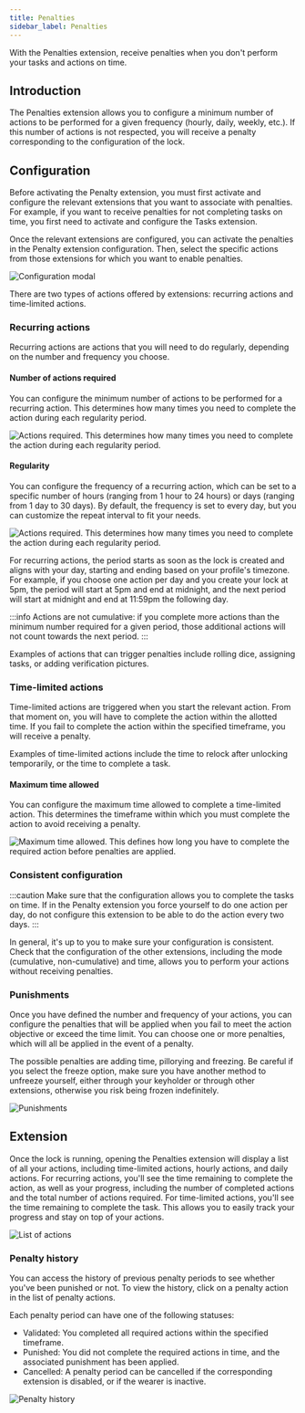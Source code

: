 ```yaml
---
title: Penalties
sidebar_label: Penalties
---
```


With the Penalties extension, receive penalties when you don't perform your tasks and actions on time.

## Introduction

The Penalties extension allows you to configure a minimum number of actions to be performed for a given frequency (hourly, daily, weekly, etc.). If this number of actions is not respected, you will receive a penalty corresponding to the configuration of the lock.

## Configuration

Before activating the Penalty extension, you must first activate and configure the relevant extensions that you want to associate with penalties. For example, if you want to receive penalties for not completing tasks on time, you first need to activate and configure the Tasks extension.

Once the relevant extensions are configured, you can activate the penalties in the Penalty extension configuration. Then, select the specific actions from those extensions for which you want to enable penalties.

![Configuration modal](/img/penalties-config-modal.png)

There are two types of actions offered by extensions: recurring actions and time-limited actions.

### Recurring actions

Recurring actions are actions that you will need to do regularly, depending on the number and frequency you choose.

#### Number of actions required

You can configure the minimum number of actions to be performed for a recurring action. This determines how many times you need to complete the action during each regularity period.

![Actions required. This determines how many times you need to complete the action during each regularity period.](/img/penalties-config-nb-actions-required.png)

#### Regularity

You can configure the frequency of a recurring action, which can be set to a specific number of hours (ranging from 1 hour to 24 hours) or days (ranging from 1 day to 30 days). By default, the frequency is set to every day, but you can customize the repeat interval to fit your needs.

![Actions required. This determines how many times you need to complete the action during each regularity period.](/img/penalties-config-regularity.png)

For recurring actions, the period starts as soon as the lock is created and aligns with your day, starting and ending based on your profile's timezone. For example, if you choose one action per day and you create your lock at 5pm, the period will start at 5pm and end at midnight, and the next period will start at midnight and end at 11:59pm the following day.

:::info
Actions are not cumulative: if you complete more actions than the minimum number required for a given period, those additional actions will not count towards the next period.
:::

Examples of actions that can trigger penalties include rolling dice, assigning tasks, or adding verification pictures.

### Time-limited actions

Time-limited actions are triggered when you start the relevant action. From that moment on, you will have to complete the action within the allotted time. If you fail to complete the action within the specified timeframe, you will receive a penalty.

Examples of time-limited actions include the time to relock after unlocking temporarily, or the time to complete a task.

#### Maximum time allowed

You can configure the maximum time allowed to complete a time-limited action. This determines the timeframe within which you must complete the action to avoid receiving a penalty.

![Maximum time allowed. This defines how long you have to complete the required action before penalties are applied.](/img/penalties-config-max-time-allowed.png)


### Consistent configuration

:::caution
Make sure that the configuration allows you to complete the tasks on time. If in the Penalty extension you force yourself to do one action per day, do not configure this extension to be able to do the action every two days.
:::

In general, it's up to you to make sure your configuration is consistent. Check that the configuration of the other extensions, including the mode (cumulative, non-cumulative) and time, allows you to perform your actions without receiving penalties.

### Punishments

Once you have defined the number and frequency of your actions, you can configure the penalties that will be applied when you fail to meet the action objective or exceed the time limit. You can choose one or more penalties, which will all be applied in the event of a penalty.

The possible penalties are adding time, pillorying and freezing. Be careful if you select the freeze option, make sure you have another method to unfreeze yourself, either through your keyholder or through other extensions, otherwise you risk being frozen indefinitely.

![Punishments](/img/penalties-config-punishments.png)

## Extension

Once the lock is running, opening the Penalties extension will display a list of all your actions, including time-limited actions, hourly actions, and daily actions. For recurring actions, you'll see the time remaining to complete the action, as well as your progress, including the number of completed actions and the total number of actions required. For time-limited actions, you'll see the time remaining to complete the task. This allows you to easily track your progress and stay on top of your actions.

![List of actions](/img/penalties-extension-list.png)

### Penalty history

You can access the history of previous penalty periods to see whether you've been punished or not. To view the history, click on a penalty action in the list of penalty actions.

Each penalty period can have one of the following statuses:

- Validated: You completed all required actions within the specified timeframe.
- Punished: You did not complete the required actions in time, and the associated punishment has been applied.
- Cancelled: A penalty period can be cancelled if the corresponding extension is disabled, or if the wearer is inactive.

![Penalty history](/img/penalties-extension-history.png)

